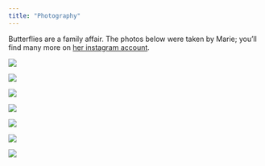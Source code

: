 ```yaml
---
title: "Photography"
---
```


Butterflies are a family affair. The photos below were taken by Marie; you'll find many more on [her instagram account](https://www.instagram.com/p/CuqpHBGq3TC/). 

::: {layout-ncol=2}
![](photo7.jpg)

![](photo5.jpg)

![](photo1.jpg)

![](photo2.jpg)

![](photo3.jpg)

![](photo4.jpg)

![](photo6.jpg)
:::
